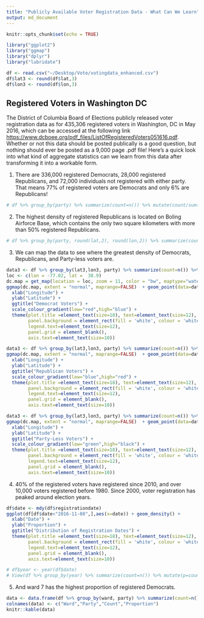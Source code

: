 ```yaml
---
title: "Publicly Available Voter Registration Data - What Can We Learn"
output: md_document
---
```


```r
knitr::opts_chunk$set(echo = TRUE)

library("ggplot2")
library("ggmap")
library("dplyr")
library("lubridate")

df <- read.csv("~/Desktop/Vote/votingdata_enhanced.csv")
df$lat3 <- round(df$lat,3)
df$lon3 <- round(df$lon,3)

```

## Registered Voters in Washington DC

The District of Columbia Board of Elections publicly released voter registration data as for 435,306 registered voters in Washington, DC in May 2016, which can be accessed at the following link <https://www.dcboee.org/pdf_files/ListOfRegisteredVoters051616.pdf>. Whether or not this data should be posted publically is a good question, but nothing should ever be posted as a 9,000 page .pdf file! Here's a quick look into what kind of aggregate statistics can we learn from this data after transforming it into a workable form. 

(1) There are 336,000 registered Democrats, 28,000 registered Republicans, and 72,000 individuals not registered with either party. That means 77% of registered voters are Democrats and only 6% are Republicans!
```r
# df %>% group_by(party) %>% summarize(count=n()) %>% mutate(count/sum(count))
```
(2) The highest density of registered Republicans is located on Boling Airforce Base, which contains the only two square kilometers with more than 50% registered Republicans.
```r
# df %>% group_by(party, round(lat,2), round(lon,2)) %>% summarize(count=n()) %>% mutate(p=count/sum(count)) %>% filter(party=="REP") %>% arrange(-p)
```
(3) We can map the data to see where the greatest density of Democrats, Republicans, and Party-less voters are. 
```r
data3 <- df %>% group_by(lat3,lon3, party) %>% summarize(count=n()) %>% group_by(lat3,lon3) %>% mutate(Proportion=count/sum(count)) %>% filter(party=="DEM")
loc <- c(lon = -77.02, lat =  38.9)
dc.map = get_map(location = loc, zoom = 11, color = "bw", maptype="watercolor")
ggmap(dc.map, extent = "normal", maprange=FALSE)  + geom_point(data=data3,aes(y=lat3,x=lon3, color=Proportion), size=.01) +
  xlab("Longitude") +
  ylab("Latitude") +
  ggtitle("Democrat Voters") +
  scale_colour_gradient(low="red",high="blue") +
  theme(plot.title =element_text(size=18), text=element_text(size=12),
        panel.background = element_rect(fill = 'white', colour = 'white'),
        legend.text=element_text(size=12),
        panel.grid = element_blank(),
        axis.text=element_text(size=10))

data3 <- df %>% group_by(lat3,lon3, party) %>% summarize(count=n()) %>% group_by(lat3,lon3) %>% mutate(Proportion=count/sum(count)) %>% filter(party=="REP")
ggmap(dc.map, extent = "normal", maprange=FALSE)  + geom_point(data=data3,aes(y=lat3,x=lon3, color=Proportion), size=.01) +
  xlab("Longitude") +
  ylab("Latitude") +
  ggtitle("Republican Voters") +
  scale_colour_gradient(low="blue",high="red") +
  theme(plot.title =element_text(size=18), text=element_text(size=12),
        panel.background = element_rect(fill = 'white', colour = 'white'),
        legend.text=element_text(size=12),
        panel.grid = element_blank(),
        axis.text=element_text(size=10))

data3 <- df %>% group_by(lat3,lon3, party) %>% summarize(count=n()) %>% group_by(lat3,lon3) %>% mutate(Proportion=count/sum(count)) %>% filter(party=="N-P")
ggmap(dc.map, extent = "normal", maprange=FALSE)  + geom_point(data=data3,aes(y=lat3,x=lon3, color=Proportion), size=.01) +
  xlab("Longitude") +
  ylab("Latitude") +
  ggtitle("Party-Less Voters") +
  scale_colour_gradient(low="green",high="black") +
  theme(plot.title =element_text(size=18), text=element_text(size=12),
        panel.background = element_rect(fill = 'white', colour = 'white'),
        legend.text=element_text(size=12),
        panel.grid = element_blank(),
        axis.text=element_text(size=10))
```
(4) 40% of the registered voters have registered since 2010, and over 10,000 voters registered before 1980. Since 2000, voter registration has peaked around election years.
```r
df$date <- mdy(df$registrationdate)
ggplot(df[df$date<"2016-11-08",],aes(x=date)) + geom_density() + 
  xlab("Date") +
  ylab("Proportion") +
  ggtitle("Distribution of Registration Dates") +  
  theme(plot.title =element_text(size=18), text=element_text(size=12), 
        panel.background = element_rect(fill = 'white', colour = 'white'),
        legend.text=element_text(size=12),
        panel.grid = element_blank(),
        axis.text=element_text(size=10))

# df$year <- year(df$date)
# View(df %>% group_by(year) %>% summarize(count=n()) %>% mutate(p=count/sum(count)))
```
(5) And ward 7 has the highest proportion of registered Democrats.
```r
data <- data.frame(df %>% group_by(ward, party) %>% summarize(count=n()) %>% group_by(ward) %>% mutate(p=round(count/sum(count),2)))
colnames(data) <- c("Ward","Party","Count","Proportion")
knitr::kable(data)
```